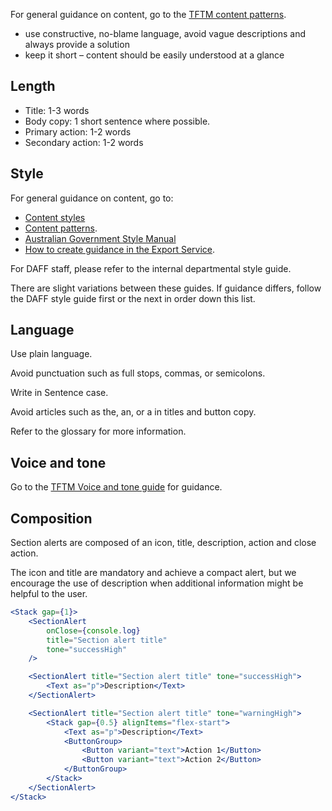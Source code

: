 For general guidance on content, go to the [TFTM content patterns](/content/content-patterns).

- use constructive, no-blame language, avoid vague descriptions and always provide a solution
- keep it short – content should be easily understood at a glance

## Length

- Title: 1-3 words
- Body copy: 1 short sentence where possible.
- Primary action: 1-2 words
- Secondary action: 1-2 words

## Style

For general guidance on content, go to:

- [Content styles](/content/content-styles)
- [Content patterns](/content/content-patterns).
- [Australian Government Style Manual](https://www.stylemanual.gov.au)
- [How to create guidance in the Export Service](/guides/how-to-create-guidance).

For DAFF staff, please refer to the internal departmental style guide.

There are slight variations between these guides. If guidance differs, follow the DAFF style guide first or the next in order down this list.

## Language

Use plain language.

Avoid punctuation such as full stops, commas, or semicolons.

Write in Sentence case.

Avoid articles such as the, an, or a in titles and button copy.

Refer to the glossary for more information.

## Voice and tone

Go to the [TFTM Voice and tone guide](/content/voice-and-tone) for guidance.

## Composition

Section alerts are composed of an icon, title, description, action and close action.

The icon and title are mandatory and achieve a compact alert, but we encourage the use of description when additional information might be helpful to the user.

```jsx live
<Stack gap={1}>
	<SectionAlert
		onClose={console.log}
		title="Section alert title"
		tone="successHigh"
	/>

	<SectionAlert title="Section alert title" tone="successHigh">
		<Text as="p">Description</Text>
	</SectionAlert>

	<SectionAlert title="Section alert title" tone="warningHigh">
		<Stack gap={0.5} alignItems="flex-start">
			<Text as="p">Description</Text>
			<ButtonGroup>
				<Button variant="text">Action 1</Button>
				<Button variant="text">Action 2</Button>
			</ButtonGroup>
		</Stack>
	</SectionAlert>
</Stack>
```
